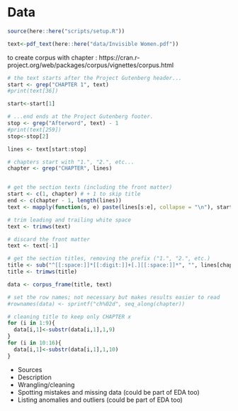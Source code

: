 # Data

```r
source(here::here("scripts/setup.R"))
```




```r
text<-pdf_text(here::here("data/Invisible Women.pdf"))
```

to create corpus with chapter : https://cran.r-project.org/web/packages/corpus/vignettes/corpus.html


```r
# the text starts after the Project Gutenberg header...
start <- grep("CHAPTER 1", text)
#print(text[36])

start<-start[1]

# ...end ends at the Project Gutenberg footer.
stop <- grep("Afterword", text) - 1
#print(text[259])
stop<-stop[2]

lines <- text[start:stop]
```




```r


# chapters start with "1.", "2.", etc...
chapter <- grep("CHAPTER", lines)


# get the section texts (including the front matter)
start <- c(1, chapter) # + 1 to skip title
end <- c(chapter - 1, length(lines))
text <- mapply(function(s, e) paste(lines[s:e], collapse = "\n"), start, end)

# trim leading and trailing white space
text <- trimws(text)

# discard the front matter
text <- text[-1]

# get the section titles, removing the prefix ("1.", "2.", etc.)
title <- sub("^[[:space:]]*[[:digit:]]+[.][[:space:]]*", "", lines[chapter])
title <- trimws(title)


```



```r
data <- corpus_frame(title, text)

# set the row names; not necessary but makes results easier to read
#rownames(data) <- sprintf("ch%02d", seq_along(chapter))


```


```r
# cleaning title to keep only CHAPTER x
for (i in 1:9){
  data[i,1]<-substr(data[i,1],1,9)
}
for (i in 10:16){
  data[i,1]<-substr(data[i,1],1,10)
}


```


* Sources
* Description
* Wrangling/cleaning
* Spotting mistakes and missing data (could be part of EDA too)
* Listing anomalies and outliers (could be part of EDA too)



